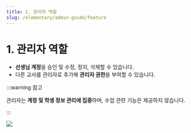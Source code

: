 ```yaml
---
title: 1. 관리자 역할
slug: /elementary/admin-guide/feature
---
```



# 1. 관리자 역할

- **선생님 계정**을 승인 및 수정, 정지, 삭제할 수 있습니다.
- 다른 교사를 관리자로 추가해 **관리자 권한**을 부여할 수 있습니다.

:::warning 참고

관리자는 **계정 및 학생 정보 관리에 집중**하며, 수업 관련 기능은 제공하지 않습니다.

:::

<Image src="/img/kr/elementary/admin/01-01.jpg" size="lg" />
